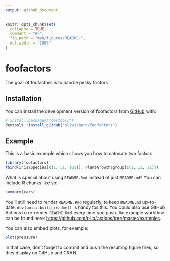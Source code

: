 ```yaml
---
output: github_document
---
```


<!-- README.md is generated from README.Rmd. Please edit that file -->

```r
knitr::opts_chunk$set(
  collapse = TRUE,
  comment = "#>",
  fig.path = "man/figures/README-",
  out.width = "100%"
)
```

# foofactors

<!-- badges: start -->
<!-- badges: end -->

The goal of foofactors is to handle pesky factors

## Installation

You can install the development version of foofactors from [GitHub](https://github.com/) with:

``` r
# install.packages("devtools")
devtools::install_github("oliviabern/foofactors")
```
## Example

This is a basic example which shows you how to catonate two factors:

```r
library(foofactors)
fbind(iris$Species[c(1, 51, 101)], PlantGrowth$group[c(1, 11, 21)])
```

What is special about using `README.Rmd` instead of just `README.md`? You can include R chunks like so:

```r
summary(cars)
```

You'll still need to render `README.Rmd` regularly, to keep `README.md` up-to-date. `devtools::build_readme()` is handy for this. You could also use GitHub Actions to re-render `README.Rmd` every time you push. An example workflow can be found here: <https://github.com/r-lib/actions/tree/master/examples>.

You can also embed plots, for example:

```r
plot(pressure)
```

In that case, don't forget to commit and push the resulting figure files, so they display on GitHub and CRAN.

